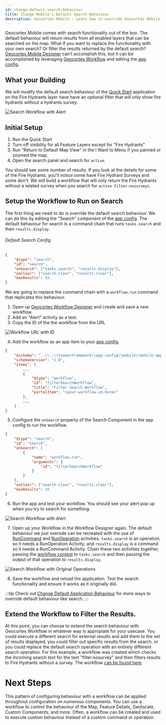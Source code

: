```yaml
---
id: change-default-search-behaviour
title: Change Mobile's Default Search Behaviour
description: Geocortex Mobile - Learn how to override Geocortex Mobile's default search behaviour with a workflow
---
```



Geocortex Mobile comes with search functionality out of the box. The default behaviour will return results from all enabled layers that can be searched on the map. What if you want to replace the functionality with your own search? Or filter the results returned by the default search? [Geocortex Mobile Designer](https://apps.geocortex.com/mobileviewer/designer/) can't accomplish this, but it can be accomplished by leveraging [Geocortex Workflow](https://apps.geocortex.com/workflow/designer/) and editing the [app config](concepts-app-config).

## What your Building

We will modify the default search behaviour of the [Quick Start](quick-start) application on the Fire Hydrants layer have have an optional filter that will only show fire hydrants without a hydrants survey.

![Search Workflow with Alert](/img/custom-search-workflow-finished.png)

<PrereqsSnippet />

## Initial Setup

1. Run the Quick Start
2. Turn off visibility for all Feature Layers except for "Fire Hydrants"
3. Run "Return to Default Map View" in the I Want to Menu if you panned or zoomed the map.
4. Open the search panel and search for `active`.

You should see some number of results. If you look at the details for some of the Fire Hydrants, you'll notice some have Fire Hydrant Surveys and some don't. We will build a workflow that will only return the Fire Hydrants without a related survey when you search for `active filter:nosurveys`.

## Setup the Workflow to Run on Search

The first thing we need to do is override the default search behaviour. We can do this by editing the "Search" component of the [app config](quick-start#editing-the-layout-and-config). The default behaviour for search is a command chain that runs `tasks.search` and then `results.display`.

###### Default Search Config

```json
{
    "$type": "search",
    "id": "search",
    "onSearch": ["tasks.search", "results.display"],
    "onClear": ["search.clear", "results.clear"],
    "maxResults": 50
}
```

We are going to replace the command chain with a `workflow.run` command that replicates this behaviour.

1. Open up [Geocortex Workflow Designer](https://apps.geocortex.com/workflow/designer/) and create and save a new workflow.
2. Add an "Alert" activity as a test.
3. Copy the ID of the the workflow from the URL

![Workflow URL with ID](/img/custom-search-workflow-url.png)

4. Add the workflow as an app item to your [app config](quick-start#editing-the-layout-and-app-config).

```json
{
    "$schema": "..\\..\\ViewerFramework\\app-config\\mobile\\mobile-app-config.schema.json",
    "schemaVersion": "1.0",
    "items": [
        ...
        {
            "$type": "workflow",
            "id": "filterSearchWorkflow",
            "title": "Filter Search Workflow",
            "portalItem": "<your-workflow-id-here>"
        },
        ...
    ]
}
```

5. Configure the `onSearch` property of the Search Component in the app config to run the workflow.

```json
{
    "$type": "search",
    "id": "search",
    "onSearch": [
        {
            "name": "workflow.run",
            "arguments": {
                "id": "filterSearchWorkflow"
            }
        }
    ],
    "onClear": ["search.clear", "results.clear"],
    "maxResults": 50
}
```

6. Run the app and test your workflow. You should see your alert pop up when you try to search for something.

![Search Workflow with Alert](/img/custom-search-workflow-alert.png)

7. Open up your Workflow in the Workflow Designer again. The default behaviour we just overode can be recreated with the use of [RunCommand](https://docs.geocortex.com/workflow/latest/help/Default.htm#wf5/help/activities/run-command.htm%3FTocPath%3DActivities%7CActivity%2520Reference%7C_____169) and [RunOperation](https://docs.geocortex.com/workflow/latest/help/Default.htm#wf5/help/activities/run-operation.htm%3FTocPath%3DActivities%7CActivity%2520Reference%7C_____173) activities. `tasks.search` is an operation, so it needs a RunOperation Activity, and `results.display` is a command so it needs a RunCommand Activity. Chain these two activities together, passing the [workflow context](https://docs.geocortex.com/webviewer/latest/admin-help/Default.htm#gwv/add-a-workflow-to-an-app.htm#use-the-menu-context-as-a-workflow-input%3FTocPath%3DConfiguration%7CAdd%2520a%2520Workflow%2520to%2520an%2520App%7C_____4) to `tasks.search` and then passing the output of that operation to `results.display`.

![Search Workflow with Original Operations](/img/custom-search-workflow-recreated.png)

8. Save the workflow and reload the application. Test the search functionality and ensure it works as it originally did.

:::tip
Check out [Change Default Application Behaviour](./change-default-behaviour) for more ways to override default behaviour like search.
:::

## Extend the Workflow to Filter the Results.

At this point, you can choose to extend the search behaviour with Geocortex Workflow in whatever way is appropiate for your usecase. You could execute a different search for external results and add them to the set of results displayed, you could filter out specific results from the search, or you could replace the default search operation with an entirely different search operation. For this example, a workflow was created which checks the incoming search text for the text "filter:nosurvey" and then filters results to Fire Hydrants without a survey. The workflow [can be found here](https://latitudegeo.maps.arcgis.com/home/item.html?id=bc7647d4485743e98ea42cd69ee4aa66).

# Next Steps

This pattern of configuring behaviour with a workflow can be applied throughout configuration on numerous components. You can use a workflow to control the behaviour of the Map, Feature Details, Geolocate, Custom Components, and more. Often, a workflow can be created and used to execute custom behaviour instead of a custom command or operation.

<UseCaseContainer>
    <UseCaseCard
        title="Geocortex Workflow"
        description="Learn more about Geocortex Workflow"
        link="../workflow/overview"
    />
    <UseCaseCard
        title="Change Default Behaviour"
        description="Learn more about overriding default behaviours"
        link="./change-default-behaviour"
    />
    <UseCaseCard
        title="SDK Sample for Overriding Default Behaviours"
        description="Check out the SDK Sample for overriding default behaviours"
        link="https://github.com/geocortex/sdk-samples/MapAndFeatureCommands"
    />    
    <UseCaseCard
        title="Implement Custom Command or Operation"
        description="Implement a custom command or operation with the Mobile SDK"
        link="./implement-command-operation"
    />
    <UseCaseCard
        title="Custom Search Workflow with Filter"
        description="The custom search workflow with a filter used in this example"
        link="https://latitudegeo.maps.arcgis.com/home/item.html?id=bc7647d4485743e98ea42cd69ee4aa66#"
    />

</UseCaseContainer>
